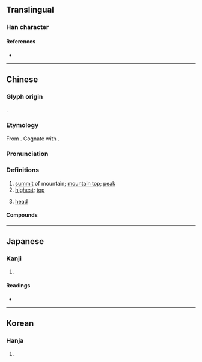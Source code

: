{{also|巅|巓}}
{{character info/new}}
==Translingual==

===Han character===
{{Han char|rn=46|rad=山|as=19|sn=22|four=22886|canj=UJCC|ids=⿱山顛}}

====References====
* {{Han ref|kx=0323.061|dj=0623.120|hdz=10808.020|uh=5DD4|ud=24020|bh=C571|bd=50545}}

----

==Chinese==
{{zh-forms|s=巅}}

===Glyph origin===
{{Han etym}}
{{Han compound|山|顛|ls=psc|c1=s|c2=p}}.

===Etymology===
From {{inh|zh|sit-pro|*s-tjaŋ||upper part}}. Cognate with {{och-l|顛|top of the head|id=1}}.

===Pronunciation===
{{zh-pron
|m=diān
|c=din1
|md=diĕng
|w=1ti
|mc=y
|oc=y
|cat=n,a
}}

===Definitions===
{{zh-hanzi}}

# [[summit]] of mountain; [[mountain top]]; [[peak]]
# [[highest]]; [[top]]
# {{lb|zh|TCM|anatomy}} [[head]]

====Compounds====
{{zh-der|巔峰負載|巔峰狀態|山巔|巔疾|巔崖峻谷|巔崖|巔峰|巔越}}

----

==Japanese==

===Kanji===
{{ja-kanji|grade=|rs=山19}}

# {{defn|lang=ja|sort=山19}}

====Readings====
* {{ja-readings|on=[[てん]] (ten)|kun=[[いただき]] (itadaki)}}

----

==Korean==

===Hanja===
{{ko-hanja|hangeul=[[전]]|rv=jeon|mr=chŏn}}

# {{defn|lang=ko|sort=山19}}